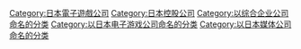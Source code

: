 {{Commons category|Bandai Namco Group}}
{{Catmore}}

{{DEFAULTSORT:Bandai Namco Holdings}}
[[Category:日本電子遊戲公司|Category:日本電子遊戲公司]]
[[Category:日本控股公司|Category:日本控股公司]]
[[Category:以综合企业公司命名的分类|Category:以综合企业公司命名的分类]]
[[Category:以日本电子游戏公司命名的分类|Category:以日本电子游戏公司命名的分类]]
[[Category:以日本媒体公司命名的分类|Category:以日本媒体公司命名的分类]]